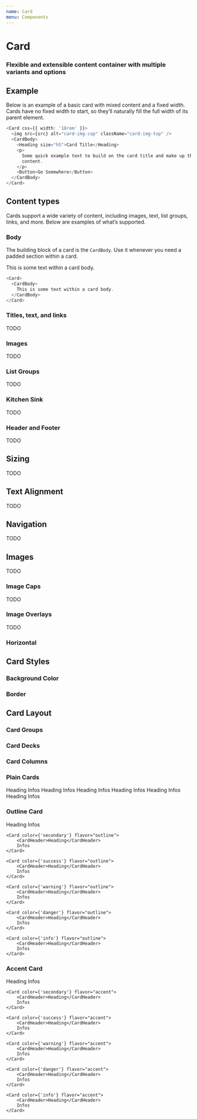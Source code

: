 ```yaml
---
name: Card
menu: Components
---
```



# Card
### Flexible and extensible content container with multiple variants and options

## Example
Below is an example of a basic card with mixed content and a fixed width.
Cards have no fixed width to start, so they’ll naturally fill the full width of its parent element.

<Preview>
  <BasicCard />
</Preview>

```typescript jsx
<Card css={{ width: '18rem' }}>
  <img src={src} alt="card-img-cap" className="card-img-top" />
  <CardBody>
    <Heading size="h5">Card Title</Heading>
    <p>
      Some quick example text to build on the card title and make up the bulk of the card's
      content.
    </p>
    <Button>Go Somewhere</Button>
  </CardBody>
</Card>
```

## Content types
Cards support a wide variety of content, including images, text, list groups, links, and more.
Below are examples of what’s supported.

### Body
The building block of a card is the `CardBody`.
Use it whenever you need a padded section within a card.

<Preview>
  <Card>
    <CardBody>
      This is some text within a card body.
    </CardBody>
  </Card>
</Preview>

```typescript jsx
<Card>
  <CardBody>
    This is some text within a card body.
  </CardBody>
</Card>
```
### Titles, text, and links
TODO

### Images
TODO

### List Groups
TODO

### Kitchen Sink
TODO

### Header and Footer
TODO

## Sizing
TODO

## Text Alignment
TODO

## Navigation
TODO

## Images
TODO

### Image Caps
TODO

### Image Overlays
TODO

### Horizontal

## Card Styles

### Background Color

### Border

## Card Layout

### Card Groups

### Card Decks

### Card Columns


### Plain Cards
<Grid columns="3" gap="md">
    <Card color={'primary'}>
        <CardHeader>Heading</CardHeader>
        Infos
    </Card>
    <Card color={'secondary'}>
        <CardHeader>Heading</CardHeader>
        Infos
    </Card>
    <Card color={'success'}>
        <CardHeader>Heading</CardHeader>
        Infos
    </Card>
    <Card color={'warning'}>
        <CardHeader>Heading</CardHeader>
        Infos
    </Card>
    <Card color={'danger'}>
        <CardHeader>Heading</CardHeader>
        Infos
    </Card>
    <Card color={'info'}>
        <CardHeader>Heading</CardHeader>
        Infos
    </Card>
</Grid>


### Outline Card

<Grid columns="3" gap="md">
    <Card color={'primary'} flavor="outline">
        <CardHeader>Heading</CardHeader>
        Infos
    </Card>
    
    <Card color={'secondary'} flavor="outline">
        <CardHeader>Heading</CardHeader>
        Infos
    </Card>
    
    <Card color={'success'} flavor="outline">
        <CardHeader>Heading</CardHeader>
        Infos
    </Card>
    
    <Card color={'warning'} flavor="outline">
        <CardHeader>Heading</CardHeader>
        Infos
    </Card>
    
    <Card color={'danger'} flavor="outline">
        <CardHeader>Heading</CardHeader>
        Infos
    </Card>
    
    <Card color={'info'} flavor="outline">
        <CardHeader>Heading</CardHeader>
        Infos
    </Card>
</Grid>

### Accent Card

<Grid columns="3" gap="md">
    <Card color={'primary'} flavor="accent">
        <CardHeader>Heading</CardHeader>
        Infos
    </Card>
    
    <Card color={'secondary'} flavor="accent">
        <CardHeader>Heading</CardHeader>
        Infos
    </Card>
    
    <Card color={'success'} flavor="accent">
        <CardHeader>Heading</CardHeader>
        Infos
    </Card>
    
    <Card color={'warning'} flavor="accent">
        <CardHeader>Heading</CardHeader>
        Infos
    </Card>
    
    <Card color={'danger'} flavor="accent">
        <CardHeader>Heading</CardHeader>
        Infos
    </Card>
    
    <Card color={'info'} flavor="accent">
        <CardHeader>Heading</CardHeader>
        Infos
    </Card>
</Grid>